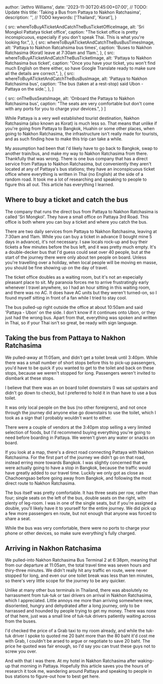 


  author: 'Jethro Williams',
  date: '2023-11-30T20:45:00+07:00', // TODO: Update this
  title: 'Taking a Bus from Pattaya to Nakhon Ratchasima',
  description: '', // TODO
  keywords: ['Thailand', 'Korat'],
}

  {
    src: whereToBuyATicketAndCatchTheBusTicketOfficeImage,
    alt: 'Sri Mongkol Pattatya ticket office',
    caption: "The ticket office is pretty inconspicuous, especially if you don't speak Thai. This is what you're looking for.",
  },
  {
    src: whereToBuyATicketAndCatchTheBusBusTimesImage,
    alt: 'Pattaya to Nakhon Ratcahsima bus times',
    caption: 'Buses to Nakhon Ratchasima (Korat) leave at 7:30am and 11am.',
  },
  {
    src: whereToBuyATicketAndCatchTheBusTicketImage,
    alt: 'Pattaya to Nakhon Ratchasima bus ticket',
    caption: "Once you have your ticket, you won't find much English on there either, so have Google Translate ready to make sure all the details are correct.",
  },
  {
    src: whereToBuyATicketAndCatchTheBusBusImage,
    alt: 'Pattaya to Nakhon Ratchasima bus',
    caption: 'The bus (taken at a rest-stop) said Ubon - Pattaya on the side.',
  },
]

  {
    src: onTheBusSeatsImage,
    alt: 'Onboard the Pattaya to Nakhon Ratchasima bus',
    caption: "The seats are very comfortable but don't come with any ports for you to charge your devices.",
  }
]


While Pattaya is a very well established tourist destination, Nakhon Ratchasima (also known as Korat) is much less so. That means that unlike if you're going from Pattaya to Bangkok, Huahin or some other places, when going to Nakhon Ratchasima, the infrastructure isn't really made for tourists, and as such finding how to make this trip can take a while.

My assumption had been that I'd likely have to go back to Bangkok, swap to another train/bus, and make my way to Nakhon Ratchasima from there. Thankfully that was wrong. There is one bus company that has a direct service from Pattaya to Nakhon Ratchasima, but conveniently they aren't located at any of Pattaya's bus stations; they have an inconspicuous ticket office where everything is written in Thai (no English) at the side of a random road. It took me a lot of researching and speaking to people to figure this all out. This article has everything I learned.

## Where to buy a ticket and catch the bus

The company that runs the direct bus from Pattaya to Nakhon Ratchasima is called 'Sri Mongkol'. They have a small office on <ExternalLink url='https://maps.app.goo.gl/QbiHqpQ8aaxYHzuY9'>Pattaya 3rd Road</ExternalLink>. This office is both where you can buy a ticket and where you catch the bus.

There are two daily services from Pattaya to Nakhon Ratchasima, leaving at 7:30am and 11am. While you can buy a ticket in advance (I bought mine 5 days in advance), it's not necessary. I saw locals rock-up and buy their tickets a few minutes before the bus left, and it was pretty much empty. It's a double-decker bus that I'd guess could seat over 40 people, but at the start of the journey there were only about ten people on board. Unless you're travelling over a holiday, when local people will be moving en masse, you should be fine showing up on the day of travel.

The ticket office doubles as a waiting room, but it's not an especially pleasant place to sit. My paranoia forces me to arrive frustratingly early whenever I travel anywhere, so I had an hour sitting in this waiting room, and there was no AC. It does have AC units but they weren't turned-on, so I found myself sitting in front of a fan while I tried to stay cool.

The bus pulled-up right outside the office at about 10:50am and said 'Pattaya - Ubon' on the side. I don't know if it continues onto Ubon, or they just had the wrong bus. Apart from that, everything was spoken and written in Thai, so if your Thai isn't so great, be ready with sign language.

<ImageGallery images={whereToBuyATicketAndCatchTheBusImages} />

## Taking the bus from Pattaya to Nakhon Ratchasima

We pulled-away at 11:05am, and didn't get a toilet break until 3:40pm. While there was a small number of short stops before this to pick-up passengers, you'd have to be quick if you wanted to get to the toilet and back on these stops, because we weren't stopped for long. Passengers weren't invited to dismbark at these stops.

I believe that there was an on board toilet downstairs (I was sat upstairs and didn't go down to check), but I preferred to hold it in than have to use a bus toilet.

It was only local people on the bus (no other foreigners), and not once through the journey did anyone else go downstairs to use the toilet, which I took as a sign that I probably wouldn't want to either.

There were a couple of vendors at the 3:40pm stop selling a very limited selection of foods, but I'd recommend buying everything you're going to need before boarding in Pattaya. We weren't given any water or snacks on board.

If you look at a map, there's a direct road connecting Pattaya with Nakhon Ratchasima. For the first part of the journey we didn't go on that road, instead erring more towards Bangkok. I was slightly concerned that we were actually going to have a stop in Bangkok, because the traffic would have greatly added to our travel time. Luckily we only got as close as <ExternalLink url='https://maps.app.goo.gl/SetYAJ1F2W7amq7o6'>Chachoengsao</ExternalLink> before going away from Bangkok, and following the most direct route to Nakhon Ratchasima.

The bus itself was pretty comfortable. It has three seats per row, rather than four; single seats on the left of the bus, double seats on the right, with plenty of leg-room. I was in one of the single seats, but if you're assigned a double, you'll likely have it to yourself for the entire journey. We did pick up a few more passengers en route, but not enough that anyone was forced to share a seat.

While the bus was very comfortable, there were no ports to charge your phone or other devices, so make sure everything's fully charged.

<ImageGallery images={onTheBusImages} />

## Arriving in Nakhon Ratchasima

We pulled-into Nakhon Ratchasima <ExternalLink url='https://maps.app.goo.gl/dMqBjDFk4kb7VddC9'>Bus Terminal 2</ExternalLink> at 6:38pm, meaning that from our departure at 11:05am, the total travel time was seven hours and thiry-three minutes. We didn't really hit any traffic en route, were never stopped for long, and even our one toilet break was less than ten minutes, so there's very little scope for the journey to be any quicker.

Unlike at many other bus terminals in Thailand, there was absolutely no harrassment from tuk-tuk or taxi drivers on arrival in Nakhon Ratchasima, which I appreciated. Little annoys me more than arriving somewhere new, disoriented, hungry and dehydrated after a long journey, only to be harrassed and hounded by people trying to get my money. There was none of that here, just was a small line of tuk-tuk drivers patiently waiting across from the buses.

I'd checked the price of a Grab taxi to my room already, and while the tuk-tuk driver I spoke to quoted me 20 baht more than the 80 baht it'd cost me with Grab, I couldn't be arsed to argue or negotiate to save 20 baht. The price he quoted was fair enough, so I'd say you can trust these guys not to screw you over.

And with that I was there. At my hotel in Nakhon Ratchasima after waking-up that morning in Pattaya. Hopefully this article saves you the hours of research it took me, wandering around Pattaya and speaking to people in bus stations to figure-out how to best get here.
